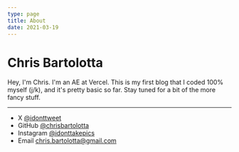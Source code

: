 ```yaml
---
type: page
title: About
date: 2021-03-19
---
```


# Chris Bartolotta

Hey, I'm Chris. I'm an AE at Vercel. This is my first blog that I coded 100% myself (j/k), and it's pretty basic so far. Stay tuned for a bit of the more fancy stuff. 

---

- X [@idonttweet](https://twitter.com/yourname)
- GitHub [@chrisbartolotta](https://github.com/yourname)
- Instagram [@idonttakepics](https://instagram.com/yourname)
- Email chris.bartolotta@gmail.com
